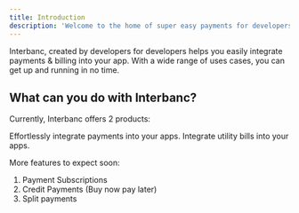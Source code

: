 ```yaml
---
title: Introduction
description: 'Welcome to the home of super easy payments for developers.'
---
```


Interbanc, created by developers for developers helps you easily integrate payments & billing into your app. With a wide range of uses cases, you can get up and running in no time.

## What can you do with Interbanc?

Currently, Interbanc offers 2 products:

<CardGroup cols={2}>
  <Card
    title="Interbanc Pay"
    icon="credit-card"
    href="/products/pay/pay"
  >
    Effortlessly integrate payments into your apps.
  </Card>
  <Card
    title="Interbanc Bills"
    icon="wallet"
    href="/products/bills"
  >
    Integrate utility bills into your apps.
  </Card>
</CardGroup>

More features to expect soon:

1. Payment Subscriptions
2. Credit Payments (Buy now pay later)
3. Split payments
